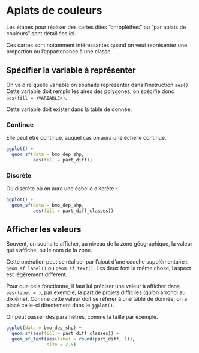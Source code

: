 
# Aplats de couleurs {#maps_color}

Les étapes pour réaliser des cartes dites "chroplèthes" ou "par aplats de couleurs" sont détaillées ici.

Ces cartes sont notamment intéressantes quand on veut représenter une proportion ou l'appartenance à une classe.

## Spécifier la variable à représenter

On va dire quelle variable on souhaite représenter dans l'instruction `aes()`. Cette variable doit remplir les aires des polygones, on spécifie donc `aes(fill = <VARIABLE>)`.

Cette variable doit exister dans la table de donnée.

### Continue

Elle peut être continue, auquel cas on aura une échelle continue.

```r
ggplot() +
  geom_sf(data = bmo_dep_shp,
          aes(fill = part_diff))
```

### Discrète

Ou discrète où on aura une échelle discrète :

```r
ggplot() +
  geom_sf(data = bmo_dep_shp, 
          aes(fill = part_diff_classes))

```

## Afficher les valeurs

Souvent, on souhaite afficher, au niveau de la zone géographique, la valeur qui s'affiche, ou le nom de la zone.

Cette opération peut se réaliser par l'ajout d'une couche supplémentaire : `geom_sf_label()` ou `geom_sf_text()`. Les deux font la même chose, l'aspect est légèrement différent.

Pour que cela fonctionne, il faut lui préciser une valeur à afficher dans `aes(label = )`, par exemple, la part de projets difficiles (qu'on arrondi au dixième). Comme cette valeur doit se référer à une table de donnée, on a placé celle-ci directement dans le `ggplot()`.

On peut passer des paramètres, comme la taille par exemple.

```r
ggplot(data = bmo_dep_shp) +
  geom_sf(aes(fill = part_diff_classes)) +
  geom_sf_text(aes(label = round(part_diff, 1)),
               size = 2.5)
```
